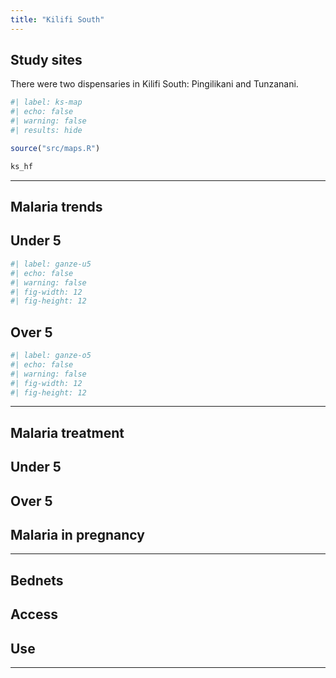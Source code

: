 ```yaml
---
title: "Kilifi South"
---
```


## Study sites

There were two dispensaries in Kilifi South: Pingilikani and Tunzanani.

```r
#| label: ks-map
#| echo: false
#| warning: false
#| results: hide

source("src/maps.R")

ks_hf
```

------------------------------------------------------------------------

## Malaria trends
::: {.panel-tabset}

## Under 5

```r
#| label: ganze-u5
#| echo: false
#| warning: false
#| fig-width: 12
#| fig-height: 12

```

## Over 5

```r
#| label: ganze-o5
#| echo: false
#| warning: false
#| fig-width: 12
#| fig-height: 12


```

:::


------------------------------------------------------------------------


## Malaria treatment

::: {.panel-tabset}

## Under 5

## Over 5

## Malaria in pregnancy

:::

------------------------------------------------------------------------


## Bednets
::: {.panel-tabset}

## Access


## Use

:::

------------------------------------------------------------------------

